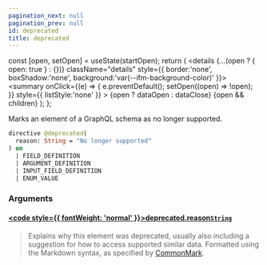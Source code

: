 ```yaml
---
pagination_next: null
pagination_prev: null
id: deprecated
title: deprecated
---
```









  const [open, setOpen] = useState(startOpen);
  return (
    <details {...(open ? { open: true } : {})} className="details" style={{ border:'none', boxShadow:'none', background:'var(--ifm-background-color)' }}>
      <summary
        onClick={(e) => {
          e.preventDefault();
          setOpen((open) => !open);
        }}
        style={{ listStyle:'none' }}
      >
      {open ? dataOpen : dataClose}
      </summary>
      {open && children}
    </details>
  );
};








Marks an element of a GraphQL schema as no longer supported.


```graphql
directive @deprecated(
  reason: String = "No longer supported"
) on 
  | FIELD_DEFINITION
  | ARGUMENT_DEFINITION
  | INPUT_FIELD_DEFINITION
  | ENUM_VALUE
```




### Arguments

#### [<code style={{ fontWeight: 'normal' }}>deprecated.<b>reason</b></code>](#)<Bullet />[`String`](/subgraph/scalars/string) <Badge class="badge badge--secondary" text="scalar"/> 
> 
> 
> Explains why this element was deprecated, usually also including a suggestion for how to access supported similar data. Formatted using the Markdown syntax, as specified by [CommonMark](https://commonmark.org/).
> 



